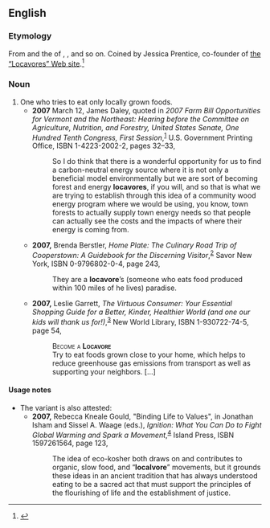 ==English==

===Etymology===
From {{term|local}} and the {{term||-vore}} of {{term|carnivore}}, {{term|herbivore}}, and so on. Coined by Jessica Prentice, co-founder of [http://locavores.com/ the “Locavores” Web site].<ref>{{cite web
| last = Zimmer
| first = Benjamin
| date = 2007-11-13
| url = http://itre.cis.upenn.edu/~myl/languagelog/archives/005107.html
| title = Language Log: Locavore vs. localvore: the coiner speaks
| accessdate = 2007-11-13
}}</ref>

===Noun===
{{en-noun}}

# One who tries to eat only locally grown foods.
#* '''2007''' March 12, James Daley, quoted in ''2007 Farm Bill Opportunities for Vermont and the Northeast: Hearing before the Committee on Agriculture, Nutrition, and Forestry, United States Senate, One Hundred Tenth Congress, First Session'',<sup>[http://books.google.com/books?id=I8-sx3cUy3AC]</sup> U.S. Government Printing Office, ISBN 1-4223-2002-2, pages 32–33,
#*: So I do think that there is a wonderful opportunity for us to find a carbon-neutral energy source where it is not only a beneficial model environmentally but we are sort of becoming forest and energy '''locavores''', if you will, and so that is what we are trying to establish through this idea of a community wood energy program where we would be using, you know, town forests to actually supply town energy needs so that people can actually see the costs and the impacts of where their energy is coming from.
#* '''2007,''' Brenda Berstler, ''Home Plate: The Culinary Road Trip of Cooperstown: A Guidebook for the Discerning Visitor'',<sup>[http://books.google.com/books?id=7WxFBDdDea8C]</sup> Savor New York, ISBN 0-9796802-0-4, page 243,
#*: They are a '''locavore'''’s (someone who eats food produced within 100 miles of he lives) paradise. <!-- [sic] not "of where he lives" -->
#* '''2007,''' Leslie Garrett, ''The Virtuous Consumer: Your Essential Shopping Guide for a Better, Kinder, Healthier World (and one our kids will thank us for!)'',<sup>[http://books.google.com/books?id=IZedCd9IebkC]</sup> New World Library, ISBN 1-930722-74-5, page 54,
#*: <span style="font-variant:small-caps">Become a '''Locavore'''</span>
#*: Try to eat foods grown close to your home, which helps to reduce greenhouse gas emissions from transport as well as supporting your neighbors. […]

====Usage notes====
* The variant {{term||localvore}} is also attested:
** '''2007,''' Rebecca Kneale Gould, "Binding Life to Values", in Jonathan Isham and Sissel A. Waage (eds.), ''Ignition: What You Can Do to Fight Global Warming and Spark a Movement'',<sup>[http://books.google.com/books?id=26Wa_pUG6HkC]</sup> Island Press, ISBN 1597261564, page 123,
**: The idea of eco-kosher both draws on and contributes to organic, slow food, and “'''localvore'''” movements, but it grounds these ideas in an ancient tradition that has always understood eating to be a sacred act that must support the principles of the flourishing of life and the establishment of justice.